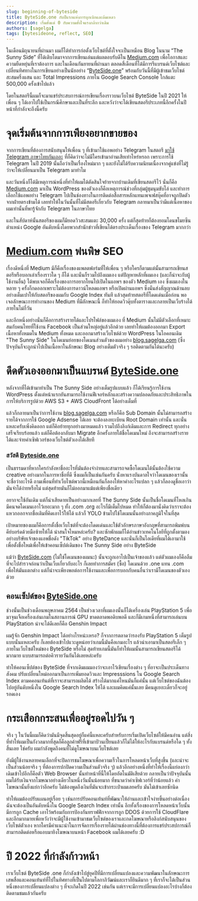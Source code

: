 ```yaml
---
slug: beginning-of-byteside
title: ByteSide.one กับปีแรกแห่งการบุกเบิกและล้มเหลว
description: เริ่มตั้งแต่ 0 กับความตั้งใจแรงกล้ากว่าเดิม
authors: [sagelga]
tags: [bytesideone, reflect, SEO]
---
```


ในเดือนมิถุนายนที่ผ่านมา ผมก็ได้ทำการก่อตั้งเว็บไซต์ที่ตั้งใจจะเป็นเหมือน Blog ในนาม “The Sunny Side” ที่ได้เติบโตมาจากการเขียนเล่นแต่ผลตอบรับดีใน [Medium.com](http://Medium.com) เพื่อโอกาสและความยืดหยุ่นที่เราต้องการ และในเดือนกันยายนที่ผ่านมา ตลอดสี่เดือนที่ได้มีการรีแบรนด์เว็บไซต์และเปลี่ยนทิศทางในการเขียนอย่างเป็นนัยอย่าง “[ByteSide.one](http://ByteSide.one)” พร้อมกับวันนี้ที่มีผู้เข้าชมเว็บไซต์สะสมครึ่งแสน และ Total Impressions ภายใน Google Search Console ใกล้แตะ 500,000 ครั้งเข้าไปแล้ว

โดยในสตอรีนี้ผมก็จะมาแชร์ประสบการณ์การเขียนเรื่องราวบนเว็บไซต์ ByteSide ในปี 2021 ให้เพื่อน ๆ ได้เอาไปใช้เป็นกรณีศึกษาและเป็นที่ระลึก และหวังว่าจะได้เขียนสตอรีประเภทนี้อีกครั้งในปีหน้าที่กำลังจะถึงนี้ครับ

<!--truncate-->

# จุดเริ่มต้นจากการเพียงอยากขายของ

จากการเขียนที่ต้องการสนับสนุนให้เพื่อน ๆ ที่เข้ามาใช้แอพอย่าง Telegram ในสตอรี [มาใช้ Telegram ภาษาไทยกันเถอะ](https://byteside.one/th/review/telegram-thai-intro/) ที่ก็คิดว่าจะไม่มีใครเข้ามาอ่านเสียเท่าไหร่หรอก เพราะการใช้ Telegram ในปี 2019 นั้นถือว่าเป็นเรื่องใหม่มาก ๆ และยังไม่ได้รับความนิยมเนื่องจากคู่แข่งที่ไม่รู้ว่าจะให้เปลี่ยนมาเป็น Telegram มาทำไม

และวันหนึ่งก็ได้มีเหตุการณ์หนึ่งที่ทำให้ผมได้ตัดสินใจย้ายจากบ้านเดิมที่เขียนสตอรีไว้ นั่นก็คือ [Medium.com](http://Medium.com) มาเป็น WordPress ของตัวเองก็คือเหตุการณ์ช่วงที่กลุ่มผู้ชุมนุมขับไล่ และทำการเลือกใช้แอพอย่าง Telegram ไปเป็นช่องทางในการติดต่อสื่อสารหลักแทนเพจเฟสบุ๊คที่อาจถูกปิดตัวจากฝ่ายตรงข้ามได้ เลยทำให้ในวันนั้นที่ไม่มีสตอรีเกี่ยวกับ Telegram กลายมาเป็นว่ามีแต่เนื้อหาของผมเท่านั้นที่พารู้จักกับ Telegram ในภาษาไทย

และในสัปดาห์นั้นสตอรีของผมก็มียอดวิวสะสมแตะ 30,000 ครั้ง แต่ก็สุดท้ายก็ต้องยอมโดนขโมยซีนตำแหน่ง Google อันดับหนึ่งโดยพวกสำนักข่าวที่เขียนได้ตรงประเด็นเรื่องของ Telegram มากกว่า

# [Medium.com](http://Medium.com) พ่นพิษ SEO

เรื่องดีหนึ่งที่ Medium มีก็คือเรื่องของแพลตฟอร์มที่ให้เพื่อน ๆ หรือใครก็ตามแต่นั้นสามารถเขียนสตอรีหรือบอกเล่าเรื่องราวใด ๆ ก็ได้ และนั่นก็รวมไปถึงผมเอง แต่ปัญหาหลักที่ผมเอง (และก็น่าจะกับผู้ใช้งานอื่น) ได้พบเจอก็คือเรื่องของการอยากโยนไปเปิดในแอพฯ ของตัว Medium เอง ซึ่งผมเองในหลาย ๆ ครั้งก็กดออกเพราะไม่ต้องการดาวน์โหลดแอพฯ หรือเปิดผ่านแอพฯ ซึ่งนั่นส่งสัญญาณด้านลบอย่างเต็มเปาให้กับสตอรีของผมกับ Google Index ทันที แล้วสุดท้ายสตอรีที่โดดเด่นเมื่อก่อน พอเจอลักษณะการทำงานของ Medium ที่มีลักษณะนี้ ก็ทำให้ยอดวิวตุ๊บทั้งตารางและกลายเป็นเว็บร้างได้ภายในไม่กี่วัน

และอีกหนึ่งอย่างนั่นก็คือการสร้างรายได้และโปรไฟล์ของผมเอง ที่ Medium นั้นไม่มีตัวเลือกที่เหมาะสมกับคนไทยที่ใช้งาน Facebook เป็นส่วนใหญ่อยู่แล้วอีกด้วย เลยทำให้ผมต้องออกมา Export เนื้อหาทั้งหมดใน Medium ทั้งหมด และออกมาสร้างเว็บไซต์ด้วย WordPress ในไอคอนเดิม "The Sunny Side" ในโดเมนย่อยของโดเมนส่วนตัวของผมอย่าง [blog.sagelga.com](http://blog.sagelga.com) (ซึ่งปัจจุบันก็จะถูกนำไปเป็นเนื้อหาในลักษณะ Blog อย่างเต็มตัวจริง ๆ รอติดตามกันได้นะครับ)

# ดีดตัวเองออกมาเป็นแบรนด์ [ByteSide.one](http://ByteSide.one)

หลังจากที่ได้เข้ามาทำเป็น The Sunny Side อย่างเต็มรูปแบบแล้ว ก็ได้เรียนรู้การใช้งาน WordPress ตั้งแต่หน้าแรกยันสามารถใช้งานฟีเจอร์หลักและสร้างความปลอดภัยและประสิทธิภาพในการให้บริการรูปด้วย AWS S3 + AWS CloudFront ได้อย่างเต็มที่

แล้วก็กลายมาเป็นว่าการใช้งาน [blog.sagelga.com](http://blog.sagelga.com) หรือก็คือ Sub Domain นั้นไม่สามารถสร้างรายได้จากการใช้ Google Adsense ได้เลย จะต้องลงทะเบียน Root Domain เท่านั้น และนั่นแหละครับเพิ่งคิดออก แต่ก็คิอย้ายทุกอย่างมาหมดแล้ว รวมไปถึงลิงก์เดิมและการ Redirect ทุกอย่างเสร็จเรียบร้อยแล้ว แต่ก็คือต้องกลับมา Migrate อีกครั้งภายใต้ชื่อโดเมนใหม่ ถึงจะสามารถสร้างรายได้และจ่ายค่าเซิฟเวอร์ของเว็บไซต์ตัวเองได้เสียที

### สวัสดี [Byteside.one](http://Byteside.one)

เป็นธรรมดาที่หากใครกำลังหาชื่ออะไรที่มันต้องจำง่ายและสามารถจดซื้อโดเมนได้นั้นต้องใช้ความ creative อย่างมากในการหาชื่อที่ดี ซึ่งผมก็เป็นเช่นกันครับ นั่งหาแรงบันดาลใจว่าโดเมนของเรานั้นจะชื่อว่าอะไรดี ถามเพื่อนที่ทำเว็บไซต์พวกนี้เหมือนกันก็ลองให้หาคำอะไรแปลก ๆ แล้วก็ลองดูชื่อเอาว่ามันจำได้ง่ายหรือไม่ แต่สุดท้ายมันก็ไม่ออกมาแม้แต่เพียงชื่อเดียว

อยากจะใช้อันเดิม แต่ก็น่าเสียดายเป็นอย่างมากเลยที่ The Sunny Side นั้นเป็นชื่อโดเมนที่โหลเกิน มีคนจดโดเมนเอาไว้เยอะมาก ๆ ทั้ง .com .org อะไรก็มีเต็มไปหมด ทำให้ก็ต้องมานั่งคิดว่าเราจะต้องแหวกออกจากชื่อเติมที่คิดเอาไว้ให้ได้ แล้วก็ YOLO ข้ามไปใช้โดเมนนั้นอย่างภาคภูมิใจในที่สุด

เป้าหมายของผมก็คือการตั้งชื่อเว็บไซต์ที่จะต้องโดดเด่นและใช้ตัวอักษรภาษาอังกฤษที่สามารถพิมพ์บนคีย์บอร์ดด้วยมือซ้ายให้ได้ น่าสนใจไหมหล่ะครับ? และซักพักผมก็ได้อ่านข่าวเทคโนโลยีที่ถูกตั้งตามองอย่างบริษัทเจ้าของแอพชื่อดัง "TikTok" อย่าง ByteDance และนั่นก็เป็นไอเดียที่ผมได้เอามาใช้เพื่อตั้งชื่อใหม่เพื่อให้เข้าคอนเซ็ปต์เดิมของ The Sunny Side อย่าง ByteSide

แม้ว่า [ByteSide.com](http://ByteSide.com) (ไม่ใช่โดเมนของผมนะ) นั้นจะถูกเอาไปเป็นเจ้าของแล้ว แต่ตัวผมเองก็คือลืมที่จะไปสำรวจก่อนว่าเป็นเว็บเกี่ยวกับอะไร ก็เลยทำการสมัคร (ซื้อ) โดเมนด้วย .one แทน .com เพื่อให้มันแตกต่าง แต่ก็น่าจะเพียงพอต่อการใช้งานและเพื่อการบอกกับคนอื่นว่าเรามีโดเมนของตัวเองด้วย

## คอนเซ็ปต์ของ [ByteSide.one](http://ByteSide.one)

ช่วงนั้นเป็นช่วงเดือนพฤษภาคม 2564 เป็นช่วงเวลาที่ผมเองนั้นก็ได้เครี่องเล่น PlayStation 5 เพื่อมาจุนเจือเครื่องเล่นเกมในสถานการณ์ GPU ขาดตลาดพอดิบพอดี และก็มีเกมหนึ่งที่สามารถเล่นบน PlayStation น่าจะได้ดีเลยก็คือ Genshin Impact

ผมรู้จัก Genshin Impact ได้อย่างไรหน่ะเหรอ? ก็จากการตลาดว่ารองรับ PlayStation 5 เต็มรูปแบบนั่นแหละครับ ก็เลยต้องเข้าไปแวะดูหน่อยว่าเกมนี้มันคือเกมอะไร แล้วน่าเอามาเป็นสตอรีเล็ก ๆ ภายในเว็บไซต์ใหม่ของ ByteSide หรือไม่ สุดท้ายเกมนี้มันก็ทำให้ผมนั้นสามารถเขียนสตอรีได้มากมาย แบบสามารถต่อคิวรายวันกันได้เลยหล่ะครับ

ทำให้คอนเซ็ปต์ของ ByteSide ที่จากเดิมผมมองว่าจะเอาไว้เขียนเรื่องต่าง ๆ ที่อาจะเป็นประเด็นทางสังคม ปรับเปลี่ยนใหม่ออกมาเป็นการเพิ่มยอดวิวและ Impresssions ใน Google Search Index ตามคคอนเท้นต์ที่เราจะสามารถผลิตได้ สร้างได้มากแค่ไหนมันก็แค่นั้น แต่เว็บไซต์ของฉันต้องไปอยู่อันดับหนึ่งใน Google Search Index ให้ได้ และผมคิดแค่นั้นเลย มีคนดูเยอะเดี๋ยวก็จะอยู่รอดเอง

# กระเสือกกระสนเพื่ออยู่รอดไปวัน ๆ

จริง ๆ ในวันนี้ผมก็คิดว่ามันมีจุดสิ้นสุดอยู่ก็แค่นี้แหละครับสำหรับการเริ่มเปิดเว็บไซต์ให้มีคนอ่าน แต่สิ่งที่ทำให้ผมเป็นกังวลมากที่สุดก็คือลูกค้าฟรีที่เข้ามาป้วนเปี้ยนแล้วก็ไม่ได้ให้อะไรกับแบรนด์หรือใด ๆ ทั้งสิ้นเลย ใช่ครับ ผมกำลังพูดถึงคนที่ไม่ดูโฆษณาบนเว็บไซต์เลย

ยังมีผู้ใช้งานหลายคนเลือกที่จะปิดการชมโฆษณาเพื่อความเร็วในการโหลดหน้าเว็บที่สูงขึ้น (และน่าจะเป็นส่วนน้อยจริง ๆ ที่ต้องการปกปิดความเป็นส่วนตัวจริง ๆ) แล้วอีกอย่างหนึ่งที่ทำให้เรื่องนี้แย่ลงกว่าเดิมเข้าไปอีกก็คือตัว Web Browser นั้นทำหน้าที่นี้ให้โดยอัตโนมัติเสียด้วย กลายเป็นว่าปัจจุบันนั้นผมได้รับเงินจากโฆษณาอย่างเดียวในหนึ่งวันนั้นน้อยมาก ที่ขนาดว่าค่าเซิฟเวอร์ที่ว่าน้อยแล้ว ค่าโฆษณานั้นยิ่งแย่กว่าอีกครับ ไม่ต้องพูดถึงเงินที่มันจะเข้ากระเป๋าผมเลยครับ มันไม่เข้าเลยซักนิด

ทำให้ผมต้องปรับแผนอยู่เรื่อย ๆ เช่นการปรับคอนเท้นท์ที่พัฒนาให้อ่านและเข้าใจง่ายขึ้นอย่างต่อเนื่อง ฉันจะต้องเป็นอันดับหนึ่งใน Google Search Index เท่านั้น อีกทั้งเรื่องของการโหลดหน้าเว็บนั้นมีการถูก Cache เอาไว้พร้อมกับการป้องกันทราฟฟิกจากการถูก DDOS ด้วยการใช้ CloudFlare และอีกมากมายเพื่อหวังว่าจะมีผู้ใช้งานเข้ามาชมเว็บไซต์ของเราและกดโฆษณาหรือลิงก์สนับสนุนของเว็บไซต์ตัวเอง หากใครมีคำแนะนำในการจัดการเรื่องรายได้ผ่านช่องทางนี้ที่ต้องการแชร์ประสปการณ์ก็สามารถติดต่อหรือแอบมายิงโฆษณาบนหน้า Facebook ผมได้เลยครับ :D

# ปี 2022 ที่กำลังก้าวหน้า

เราเว็บไซต์ ByteSide .one ก็กำลังเข้าไปสู่ยุคปีที่มีการเปลี่ยนแปลงและความพัฒนาในลักษณะการเสพสื่อและคอนเท้นท์ที่ไปในทิศทางที่เป็นไปตามโลกาภิวัฒน์และเราก็ยินดีมาก ๆ ที่เราก็จะได้เป็นส่วนหนึ่งของการเปลี่ยนแปลงต่าง ๆ ที่จะเกิดในปี 2022 เช่นกัน แต่เราจะมีการเปลี่ยนแปลงอะไรบ้างก็ต้องติดตามชมแล้วกันครับ
